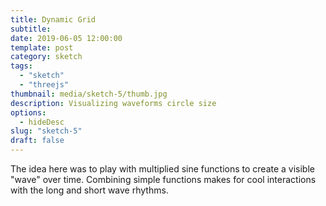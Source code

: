 ```yaml
---
title: Dynamic Grid
subtitle:
date: 2019-06-05 12:00:00
template: post
category: sketch
tags:
  - "sketch"
  - "threejs"
thumbnail: media/sketch-5/thumb.jpg
description: Visualizing waveforms circle size
options:
  - hideDesc
slug: "sketch-5"
draft: false
---
```



<div className="threejs-viz-container">
  <DynamicGrid />
</div>

The idea here was to play with multiplied sine functions to create a visible "wave" over time. Combining simple functions makes for cool interactions with the long and short wave rhythms.
